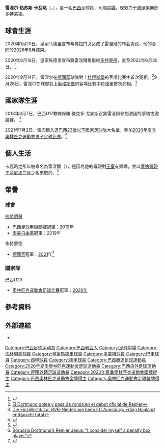 {{Expand language|1=en|time=2020-08-20T09:59:11+00:00}}
{{noteTA
|G1=Football
|G2=南美球會
|G3=uefa
|1=zh-hans:雷涅尔;zh-hk:雷尼爾;zh-tw:雷涅爾;
|2=zh-hans:热苏斯;zh-hk:捷西斯;
}}
{{Portuguese name|Jesus|Carvalho}}
{{Infobox football biography
| name                = 雷涅尔<br />Reinier
| image               = Reinier_2020.png
| caption             = 
| fullname            = Reinier Jesus Carvalho
| birth_date          = {{birth date and age|2002|1|19|df=y}}
| birth_place         = {{flagicon|BRA}} [[巴西|巴西]][[巴西利亞|巴西利亞]]
| height              = {{convert|1.85|m|ftin|0|abbr=on}}
| position            = 中場
| currentclub         = [[多特蒙德足球俱樂部|多特蒙德]]
| clubnumber          = 20
| youthyears1         = 2011
| youthclubs1         = [[華斯高達伽馬划艇會|瓦斯科達伽馬]]
| youthyears2         = 2011–2012
| youthclubs2         = [[保地花高足球競賽會|博塔弗戈]]
| youthyears3         = 2012–2013
| youthclubs3         = [[富明尼斯足球會|富明尼斯]]
| youthyears4         = 2014–2019
| youthclubs4         = [[法林明高競賽會|佛朗明哥]]
| years1              = 2019–2020
| clubs1              =  [[法林明高競賽會|佛朗明哥]]
| caps1               = 14
| goals1              = 6
| years2              = 2020–
| clubs2              = [[皇家馬德里卡斯蒂利亞|皇家馬德里卡斯蒂利亞]] 
| caps2               = 3
| goals2              = 2
| years3              = 2020–
| clubs3              = [[皇家马德里足球俱乐部|皇家马德里]] 
| caps3               = 0
| goals3              = 0
| years4              = 2020–
| clubs4              = →  [[多特蒙德足球俱樂部|多特蒙德]] (租借)
| caps4               = 20
| goals4              = 1  <!--只計聯賽進球-->
| nationalyears1 = 2017      | nationalteam1 = 巴西U15	 | nationalcaps1 = 2  | nationalgoals1 = 2
| nationalyears2 = 2018–2019 | nationalteam2 = [[巴西17歲以下國家足球隊|巴西U17]] | nationalcaps2 = 10  | nationalgoals2 = 5
| nationalyears3 = 2020– | nationalteam3 = [[巴西23歲以下國家足球隊|巴西U23]] | nationalcaps3 = 16 | nationalgoals3 = 3
| medaltemplates = 
{{Medal|Sport|男子[[足球|足球]]}}
{{Medal|Country| {{BRA}}}} 
{{Medal|Competition|[[奧林匹克運動會|奧林匹克運動會]]}}
{{Medal|Gold|[[2020年夏季奧林匹克運動會|2020年 東京]]|[[2020年夏季奥林匹克运动会男子足球比赛|團隊]]}}
| club-update         = 2021年12月15日
| nationalteam-update = 2021年8月7日
}}
'''雷涅尔·热苏斯·卡瓦略'''（{{lang-pt|Reinier Jesus Carvalho}}，{{bd|2002年|1月19日}}），是一名[[巴西|巴西]]足球員，司職[[中場|中場]]。现效力于[[德甲|德甲]]俱樂部[[多特蒙德足球俱樂部|多特蒙德]]。

== 球會生涯 ==
2020年1月20日，皇家马德里宣布与弗拉门戈达成了雷涅爾的转会协议，他的合同於2026年6月結束。

2020年8月19日，皇家馬德里宣布將雷涅爾租借給[[多特蒙德足球俱樂部|多特蒙德]]，直至2022年6月30日。
<ref>{{Cite web |url=https://www.bvb.de/eng/News/Overview/Borussia-Dortmund-sign-Reinier-on-loan |title=Borussia Dortmund sign Reinier on loan |accessdate=2020-08-20 |archive-date=2020-08-21 |archive-url=https://web.archive.org/web/20200821171428/https://www.bvb.de/eng/News/Overview/Borussia-Dortmund-sign-Reinier-on-loan |dead-url=yes }}</ref>

2020年9月14日，雷涅尔在[[德国足协杯|德國盃]]球隊對上[[MSV杜伊斯堡|杜伊斯堡]]的客場比賽中首次亮相。<ref>[https://www.marca.com/futbol/bundesliga/2020/09/14/5f5fd460ca47412b258b4587.html El Dortmund golea y pasa de ronda en el debut oficial de Reinier]</ref>9月26日，雷涅尔在球隊對上[[奥格斯堡足球俱乐部|奥格斯堡]]的客場比賽中於[[德甲|德甲]]首次亮相。<ref>[https://www.ruhr24.de/bvb/bvb-einzelkritik-note-fc-augsburg-erling-haaland-jadon-sancho-bundesliga-borussia-dortmund-13909455.html Die Einzelkritik zur BVB-Niederlage beim FC Augsburg: Erling Haaland enttäuscht total]</ref>

== 國家隊生涯 ==
2018年3月7日，巴西U17教練保羅·維克多·戈麥斯召集雷涅爾參加法國的蒙塔古邀請賽。
<ref>{{Cite web |url=https://globoesporte.globo.com/futebol/selecao-brasileira/noticia/com-kaka-na-lista-selecao-sub-17-e-convocada-para-torneio-amistoso-na-franca.ghtml |title=Com Kaká na lista, seleção sub-17 é convocada para torneio na França |accessdate=2020-08-20 |archive-date=2019-08-04 |archive-url=https://web.archive.org/web/20190804225021/https://globoesporte.globo.com/futebol/selecao-brasileira/noticia/com-kaka-na-lista-selecao-sub-17-e-convocada-para-torneio-amistoso-na-franca.ghtml |dead-url=no }}</ref>

2021年7月2日，雷涅爾入選[[巴西23歲以下國家足球隊|巴西23歲以下國家足球隊]]大名單，參加[[2020年夏季奧林匹克運動會男子足球比賽|2020年夏季奧林匹克運動會男子足球比賽]]。<ref>{{cite web |title=Com mudanças, Jardine anuncia os 22 convocados para defender o Brasil nas Olimpíadas de Tóquio |url=https://ge.globo.com/olimpiadas/noticia/noticias-selecao-olimpica-22-jogadores-convocados-toquio-japao-jardine.ghtml |publisher=Globo Esporte |access-date=2021-07-14 |date=2021-07-02 }}</ref>

== 個人生活 ==
卡瓦略之所以被命名為雷涅爾（{{lang-pt|Reinier}}），是因為他的母親對[[王室|王室]]有興趣，並以[[摩纳哥统治者列表|摩纳哥親王]][[兰尼埃三世|兰尼埃三世]]之名來取的。<ref>[https://www.bundesliga.com/en/bundesliga/news/borussia-dortmund-s-reinier-jesus-i-consider-myself-a-penalty-box-player-12820 Borussia Dortmund’s Reinier Jesus: “I consider myself a penalty box player”]</ref>

== 榮譽 ==
=== 球會 ===
;{{flagicon|BRA}} [[法林明高競賽會|佛朗明哥]]
* [[巴西足球甲級聯賽|巴西足球甲級聯賽]]冠軍：2019年
* [[南美自由盃|南美自由盃]]冠軍：2019年


;{{flagicon|GER}} 多特蒙德
* [[德国足协杯|德國盃]]冠軍：[[2020年至2021年德国足协杯|2021]]年<ref>{{cite news|url=https://www.bundesliga.com/en/bundesliga/news/rb-leipzig-borussia-dortmund-live-dfb-cup-final-line-ups-stats-haaland-sancho-15791|title=Jadon Sancho and Erling Haaland help Borussia Dortmund overpower RB Leipzig to win DFB Cup|date=2021-05-14|work=Bundesliga|language=en}}</ref>

=== 國家隊 ===
;{{flagicon|BRA}} 巴西U23
* [[夏季奥林匹克运动会足球比赛|奧林匹克運動會足球比賽]]冠軍：[[2020年夏季奥林匹克运动会男子足球比赛|2020年]]

== 參考資料 ==
{{Reflist}}

==外部連結==
*{{Soccerway|577094}}

{{多蒙特球員名單}}
{{2020年奧運會男子足球巴西參賽名單}}

{{DEFAULTSORT:Carvalho, Reinier}}
[[Category:巴西足球运动员|Category:巴西足球运动员]]
[[Category:巴西利亞人|Category:巴西利亞人]]
[[Category:足球中場|Category:足球中場]]
[[Category:法林明高球員|Category:法林明高球員]]
[[Category:皇家馬德里球員|Category:皇家馬德里球員]]
[[Category:多蒙特球員|Category:多蒙特球員]]
[[Category:巴甲球員|Category:巴甲球員]]
[[Category:西甲球員|Category:西甲球員]]
[[Category:德甲球員|Category:德甲球員]]
[[Category:巴西奧運足球運動員|Category:巴西奧運足球運動員]]
[[Category:2020年夏季奧林匹克運動會足球運動員|Category:2020年夏季奧林匹克運動會足球運動員]]
[[Category:巴西旅外足球運動員|Category:巴西旅外足球運動員]]
[[Category:德國外籍足球運動員|Category:德國外籍足球運動員]]
[[Category:2020年夏季奧林匹克運動會獎牌得主|Category:2020年夏季奧林匹克運動會獎牌得主]]
[[Category:巴西奧林匹克運動會金牌得主|Category:巴西奧林匹克運動會金牌得主]]
[[Category:奧林匹克運動會足球獎牌得主|Category:奧林匹克運動會足球獎牌得主]]